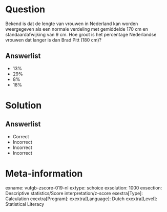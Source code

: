 Question
========

Bekend is dat de lengte van vrouwen in Nederland kan worden weergegeven als een normale verdeling met gemiddelde 170 cm en standaardafwijking van 9 cm. Hoe groot is het percentage Nederlandse vrouwen dat langer is dan Brad Pitt (180 cm)? 
  
Answerlist
----------
* 13% 
* 29%
* 8%
* 18%

Solution
========

Answerlist
----------
* Correct
* Incorrect
* Incorrect
* Incorrect

Meta-information
================
exname: vufgb-zscore-019-nl
extype: schoice
exsolution: 1000
exsection: Descriptive statistics/Score interpretation/z-score
exextra[Type]: Calculation
exextra[Program]: 
exextra[Language]: Dutch
exextra[Level]: Statistical Literacy
